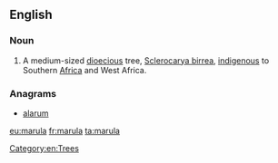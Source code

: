 ==English==
{{wikipedia}}
===Noun===
{{en-noun}}

# A medium-sized [[dioecious]] tree, [[Sclerocarya birrea]], [[indigenous]] to Southern [[Africa]] and West Africa.

===Anagrams===
* [[alarum#English|alarum]]

[[Category:en:Trees]]

[[eu:marula]]
[[fr:marula]]
[[ta:marula]]